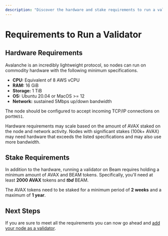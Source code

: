 ```yaml
---
description: "Discover the hardware and stake requirements to run a validator node on the Avalanche Beam Network."
---
```



# Requirements to Run a Validator

## Hardware Requirements

Avalanche is an incredibly lightweight protocol, so nodes can run on commodity hardware with the following minimum specifications.

- **CPU:** Equivalent of 8 AWS vCPU
- **RAM:** 16 GiB
- **Storage:** 1 TiB
- **OS:** Ubuntu 20.04 or MacOS >= 12
- **Network:** sustained 5Mbps up/down bandwidth

The node should be configured to accept incoming TCP/IP connections on port`9651`.

<Callout type="info">
  Hardware requirements may scale based on the amount of AVAX staked on the node
  and network activity. Nodes with significant stakes (100k+ AVAX) may need
  hardware that exceeds the listed specifications and may also use more
  bandwidth.
</Callout>

## Stake Requirements

In addition to the hardware, running a validator on Beam requires holding a minimum amount of AVAX and BEAM tokens. Specifically, you'll need at least **2000 AVAX** tokens and **_tbd_** BEAM.

The AVAX tokens need to be staked for a minimum period of **2 weeks** and a maximum of **1 year**.

## Next Steps

If you are sure to meet all the requirements you can now go ahead and [add your node as a validator](/chain/nodes/validator).
